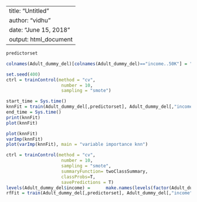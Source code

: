 
--
title: "Untitled"
author: "vidhu"
date: "June 15, 2018"
output: html_document
---
```r
predictorset
```
```r
colnames(Adult_dummy_del)[colnames(Adult_dummy_del)=="income..50K"] = "income"

```

```r
set.seed(400)
ctrl = trainControl(method = "cv", 
                     number = 10, 
                     sampling = "smote")

start_time = Sys.time()
knnFit = train(Adult_dummy_del[,predictorset], Adult_dummy_del[,"income"], method = "knn", trControl = ctrl, tuneLength = 10)
end_time = Sys.time()
print(knnFit)
plot(knnFit)
```

```r
plot(knnFit)
varImp(knnFit)
plot(varImp(knnFit), main = "variable importance knn")
```


```r
ctrl = trainControl(method = "cv", 
                     number = 10, 
                     sampling = "smote",
                     summaryFunction= twoClassSummary, 
                     classProbs=T,
                     savePredictions = T)
levels(Adult_dummy_del$income) =      make.names(levels(factor(Adult_dummy_del$income)))
rfFit = train(Adult_dummy_del[,predictorset], Adult_dummy_del[,"income"], method = "rf", trControl = ctrl, metric = "ROC", tuneLength = 5)

```


```r


```
